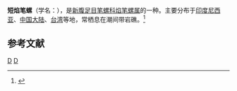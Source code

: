 {{Speciesbox 
| taxon = Strigatella retusa
| binomial_authority = (Larmarck, 1811)
}}
'''短焰笔螺'''（学名：''{{lang|la|Strigatella retusa}}''），是[[新腹足目|新腹足目]][[笔螺科|笔螺科]][[焰笔螺属|焰笔螺属]]的一种。主要分布于[[印度尼西亚|印度尼西亚]]、[[中国大陆|中国大陆]]、[[台湾|台湾]]等地，常栖息在潮间带岩礁。<ref>{{cite web|url=http://shell.sinica.edu.tw/chinese/shellbase_detail.php?science_no=1244|title=国际贝库：短焰笔螺|publisher=台湾贝类资料库|accessdate=2009-08-11|archive-date=2016-03-04|archive-url=https://web.archive.org/web/20160304105610/http://shell.sinica.edu.tw/chinese/shellbase_detail.php?science_no=1244|dead-url=no}}</ref>

== 参考文献 ==
{{reflist}}
{{taxonbar}}
[[Category:_1811年描述的动物|D]]
[[Category:焰笔螺属|D]]
